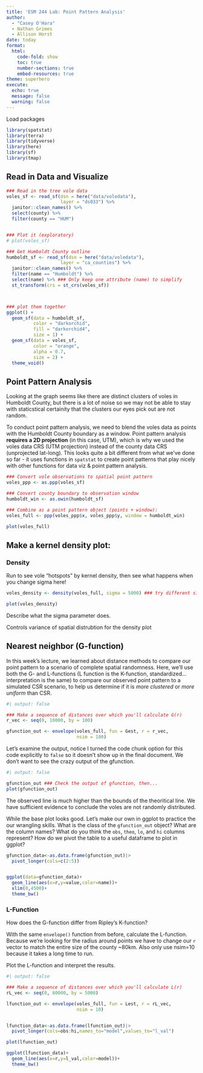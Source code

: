 ```yaml
---
title: 'ESM 244 Lab: Point Pattern Analysis'
author: 
  - "Casey O'Hara"
  - Nathan Grimes
  - Allison Horst
date: today
format: 
  html:
    code-fold: show
    toc: true
    number-sections: true
    embed-resources: true
theme: superhero
execute:
  echo: true
  message: false
  warning: false
---
```

Load packages

```r
library(spatstat)
library(terra) 
library(tidyverse)
library(here)
library(sf)
library(tmap)
```

## Read in Data and Visualize


```r
### Read in the tree vole data
voles_sf <- read_sf(dsn = here("data/voledata"), 
                    layer = "ds033") %>% 
  janitor::clean_names() %>%
  select(county) %>%      
  filter(county == "HUM")


### Plot it (exploratory)
# plot(voles_sf)

### Get Humboldt County outline
humboldt_sf <- read_sf(dsn = here("data/voledata"), 
                    layer = "ca_counties") %>% 
  janitor::clean_names() %>%
  filter(name == "Humboldt") %>% 
  select(name) %>% ### Only keep one attribute (name) to simplify
  st_transform(crs = st_crs(voles_sf))



### plot them together
ggplot() +
  geom_sf(data = humboldt_sf, 
          color = "darkorchid", 
          fill = "darkorchid4", 
          size = 1) +
  geom_sf(data = voles_sf, 
          color = "orange", 
          alpha = 0.7, 
          size = 2) +
  theme_void()
```


## Point Pattern Analysis

Looking at the graph seems like there are distinct clusters of voles in Humboldt County, but there is a lot of noise so we may not be able to stay with staticstical certainity that the clusters our eyes pick out are not random.

To conduct point pattern analysis, we need to blend the voles data as points with the Humboldt County boundary as a window. Point pattern analysis **requires a 2D projection** (in this case, UTM), which is why we used the voles data CRS (UTM projection) instead of the county data CRS (unprojected lat-long). This looks quite a bit different from what we've done so far - it uses functions in `spatstat` to create point patterns that play nicely with other functions for data viz & point pattern analysis.

```r
### Convert vole observations to spatial point pattern
voles_ppp <- as.ppp(voles_sf) 

### Convert county boundary to observation window
humboldt_win <- as.owin(humboldt_sf) 

### Combine as a point pattern object (points + window):
voles_full <- ppp(voles_ppp$x, voles_ppp$y, window = humboldt_win)

plot(voles_full) 

```

## Make a kernel density plot:

### Density

Run to see vole "hotspots" by kernel density, then see what happens when you change sigma here!

```r
voles_density <- density(voles_full, sigma = 5000) ### try different sigmas

plot(voles_density)
```

Describe what the sigma parameter does.

Controls variance of spatial distrubtion for the density plot

## Nearest neighbor (G-function)

In this week's lecture, we learned about distance methods to compare our point pattern to a scenario of complete spatial randomness. Here, we'll use both the G- and L-functions (L function is the K-function, standardized...interpretation is the same) to compare our observed point pattern to a simulated CSR scenario, to help us determine if it is *more clustered* or *more uniform* than CSR.


```r
#| output: false

### Make a sequence of distances over which you'll calculate G(r)
r_vec <- seq(0, 10000, by = 100) 

gfunction_out <- envelope(voles_full, fun = Gest, r = r_vec, 
                          nsim = 100) 


```

Let's examine the output, notice I turned the code chunk option for this code explicitly to `false` so it doesn't show up in the final document. We don't want to see the crazy output of the gfunction.

```r
#| output: false

gfunction_out ### Check the output of gfunction, then...
plot(gfunction_out)

```


The observed line is much higher than the bounds of the theoritical line. We have sufficient evidence to conclude the voles are not randomly distributed.  

While the base plot looks good. Let's make our own in ggplot to practice the our wrangling skills. What is the class of the `gfunction_out` object? What are the column names? What do you think the `obs`, `theo`, `lo`, and `hi` columns represent? How do we pivot the table to a useful dataframe to plot in ggplot?

```r
gfunction_data<-as.data.frame(gfunction_out)|>
  pivot_longer(cols=c(2:5))


ggplot(data=gfunction_data)+
  geom_line(aes(x=r,y=value,color=name))+
  xlim(0,4500)+
  theme_bw()
```



### L-Function
 
How does the G-function differ from Ripley's K-function? 
 


With the same `envelope()` function from before, calculate the L-function. Because we're looking for the radius around points we have to change our `r` vector to match the entire size of the county ~80km. Also only use nsim=10 because it takes a long time to run.

Plot the L-function and interpret the results.

```r
#| output: false

### Make a sequence of distances over which you'll calculate L(r)
rL_vec <- seq(0, 80000, by = 5000) 

lfunction_out <- envelope(voles_full, fun = Lest, r = rL_vec, 
                          nsim = 10) 


lfunction_data<-as.data.frame(lfunction_out)|>
  pivot_longer(cols=obs:hi,names_to="model",values_to="l_val")

plot(lfunction_out)

ggplot(lfunction_data)+
  geom_line(aes(x=r,y=l_val,color=model))+
  theme_bw()
```





